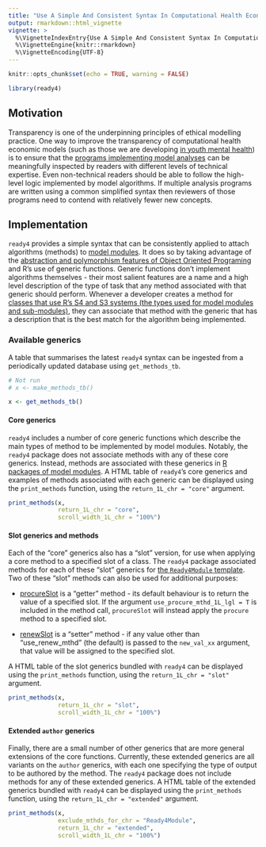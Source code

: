 ```yaml
---
title: "Use A Simple And Consistent Syntax In Computational Health Economic Models"
output: rmarkdown::html_vignette
vignette: >
  %\VignetteIndexEntry{Use A Simple And Consistent Syntax In Computational Health Economic Models}
  %\VignetteEngine{knitr::rmarkdown}
  %\VignetteEncoding{UTF-8}
---
```


```r
knitr::opts_chunk$set(echo = TRUE, warning = FALSE)
```
```r
library(ready4) 
```

## Motivation
Transparency is one of the underpinning principles of ethical modelling practice. One way to improve the transparency of computational health economic models (such as those we are developing [in youth mental health](https://readyforwhatsnext.org)) is to ensure that the [programs implementing model analyses](https://readyforwhatsnext.org/docs/model/analyses/) can be meaningfully inspected by readers with different levels of technical expertise. Even non-technical readers should be able to follow the high-level logic implemented by model algorithms. If multiple analysis programs are written using a common simplified syntax then reviewers of those programs need to contend with relatively fewer new concepts. 

## Implementation
`ready4` provides a simple syntax that can be consistently applied to attach algorithms (methods) to [model modules](https://www.ready4-dev.com/docs/framework/implementation/modularity/). It does so by taking advantage of the [abstraction and polymorphism features of Object Oriented Programing](https://www.ready4-dev.com/docs/framework/implementation/paradigm/object-oriented/#transparent-computational-models) and R's use of generic functions. Generic functions don't implement algorithms themselves - their most salient features are a name and a high level description of the type of task that any method associated with that generic should perform. Whenever a developer creates a method for [classes that use R's S4 and S3 systems (the types used for model modules and sub-modules)](https://www.ready4-dev.com/docs/framework/implementation/modularity/#implementation), they can associate that method with the generic that has a description that is the best match for the algorithm being implemented.

### Available generics
A table that summarises the latest `ready4` syntax can be ingested from a periodically updated database using `get_methods_tb`.

```r
# Not run
# x <- make_methods_tb()
```
```r
x <- get_methods_tb()
```

#### Core generics
`ready4` includes a number of core generic functions which describe the main types of method to be implemented by model modules. Notably, the `ready4` package does not associate methods with any of these core generics. Instead, methods are associated with these generics in [R packages of model modules](https://readyforwhatsnext.org/docs/tutorials/finding/libraries/). A HTML table of `ready4`'s  core generics and examples of methods associated with each generic can be displayed using the `print_methods` function, using the `return_1L_chr = "core"` argument. 

```r
print_methods(x,
              return_1L_chr = "core",
              scroll_width_1L_chr = "100%") 
```

#### Slot generics and methods
Each of the "core" generics also has a "slot" version, for use when applying a core method to a specified slot of a class. The `ready4` package associated methods for each of these "slot" generics for [the `Ready4Module` template](https://www.ready4-dev.com/docs/framework/implementation/modularity/#implementation). Two of these "slot" methods can also be used for additional purposes:

 - [procureSlot](https://ready4-dev.github.io/ready4/reference/procureSlot-methods.html) is a "getter" method - its default behaviour is to return the value of a specified slot. If the argument `use_procure_mthd_1L_lgl = T` is included in the method call, `procureSlot` will instead apply the `procure` method to a specified slot.
 
 - [renewSlot](https://ready4-dev.github.io/ready4/reference/procureSlot-methods.html) is a "setter" method - if any value other than "use_renew_mthd" (the default) is passed to the `new_val_xx` argument, that value will be assigned to the specified slot.
 
A HTML table of the slot generics bundled with `ready4` can be displayed using the `print_methods` function, using the `return_1L_chr = "slot"` argument.

```r
print_methods(x,
              return_1L_chr = "slot",
              scroll_width_1L_chr = "100%")
```

#### Extended `author` generics
Finally, there are a small number of other generics that are more general extensions of the core functions. Currently, these extended generics are all variants on the `author` generics, with each one specifying the type of output to be authored by the method. The `ready4` package does not include methods for any of these extended generics. A HTML table of the extended generics bundled with `ready4` can be displayed using the `print_methods` function, using the `return_1L_chr = "extended"` argument.

```r
print_methods(x,
              exclude_mthds_for_chr = "Ready4Module",
              return_1L_chr = "extended",
              scroll_width_1L_chr = "100%")
```

